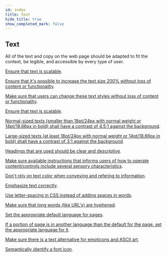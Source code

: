 ```yaml
---
id: index
title: Text
hide_title: true
show_completed_mark: false
---
```



<Card icon="🖋">

## Text

All of the text and copy on the web page should be adapted to fit the context, be legible, and accessible by every type of user.

</Card>

<CategoryItem id="scalable-text">

[Ensure that text is scalable](scalable-text.md).
<!--
Make sure that the font is scalable by using percentage or em
-->
</CategoryItem>

<CategoryItem id="increased-text-size">

[Ensure that it's possible to increase the text size 200% without loss of content or functionality](increased-text-size.md).
<!--
Make sure that when the text size is increased, that no cropping of text occur, no overlay of text with surrouding elements, no falling outside of container boundaries, etc (make sure the container also grows).
-->
</CategoryItem>

<CategoryItem id="text-styles">

[Make sure that users can change these text styles without loss of content or functionality](text-styles.md).
<!--
It's important that people can override different text styles to improve their reading experience, without getting problems like overlap with other elements, text going outside of viewport or getting cut off (i.e. the container of the text must adapt in height/width with the text).
-->
</CategoryItem>

<CategoryItem id="scalable-text">

[Ensure that text is scalable](scalable-text.md).
<!--
Make sure that the font is scalable by using percentage or em
-->
</CategoryItem>

<CategoryItem id="text-contrast">

[Normal-sized texts (smaller than 18pt/24px with normal weight or 14pt/18.66px in bold) shall have a contrast of 4.5:1 against the background](text-contrast.md).
<!--
This includes all meaningful text in the UI; text in buttons, links, placeholder text in input fields, images of text, texts that are parts of a diagram, chart, graphs, etc. It also includes different states that text can be part of, like hover, focus, highlighted/selected text.
-->
</CategoryItem>

<CategoryItem id="large-text-contrast">

[Large-sized texts (at least 18pt/24px with normal weight or 14pt/18.66px in bold) shall have a contrast of 3:1 against the background](large-text-contrast.md).
<!--
This includes all meaningful text in the UI; text in buttons, links, placeholder text in input fields, images of text, texts that are parts of a diagram, chart, graphs, etc. It also includes different states that text can be part of, like hover, focus, highlighted/selected text.
-->
</CategoryItem>

<CategoryItem id="clear-headings">

[Headings that are used should be clear and descriptive](clear-headings.md).
<!--
By making the copy for the headings clear, concise and easily understood, user’s will understand what kind of information is available on the page and how it’s organised.
-->
</CategoryItem>

<CategoryItem id="descriptive-instructions">

[Make sure available instructions that informs users of how to operate content/controls include several sensory characteristics](descriptive-instructions.md).
<!--
Write the copy so all users can make sense of it by using more than one sensory characteristics (shape, color, size, visual location, orientation, sound).
-->
</CategoryItem>


<CategoryItem id="convey-and-refer">

[Don't rely on text color when conveying and refering to information](convey-and-refer).

</CategoryItem>


<CategoryItem id="emphasize-text">

[Emphasize text correctly](emphasize-text.md).
<!--
When the appearence of text conveys meaning, make sure to use the appropriate semantic markup so screen readers and other assitive technology will pronounce the words correct.
-->
</CategoryItem>

<CategoryItem id="letter-spacing">

[Use letter-spacing in CSS instead of adding spaces in words](letter-spacing.md).
<!--
Adding spaces will make the words difficult for screen readers and other assistive technology to read out aloud. 
-->
</CategoryItem>

<CategoryItem id="hyphenation">

[Make sure that long words (like URL's) are hyphened](hyphenation.md).
<!--
It's important that long words wraps so that they still are readable on devices with limited width.
-->
</CategoryItem>

<CategoryItem id="default-language">

[Set the appropriate default language for pages](default-language.md).
<!--
Use the lang attribute so that assistive technologies such as screen readers can load the correct pronunciation rules, browsers can render text correctly, etc.
-->
</CategoryItem>

<CategoryItem id="other-languages">

[If a portion of page is in another language than the default for the page, set the appropriate language for it](other-languages.md).
<!--
If there are phrases, sentences, paragraphs, links etc written with another language than the default set for the whole page, then the appropriate lang attribute must be set for that part. 
-->
</CategoryItem>

<CategoryItem id="emoticons">

[Make sure there is a text alternative for emoticons and ASCII art](emoticons.md).
<!--
Emoticon: :) will be read ""colon right parenthesis"". Use abbr for giving more context for it.

https://www.w3.org/WAI/WCAG21/Techniques/html/H86.html
-->
</CategoryItem>

<CategoryItem id="identify-font-icons">

[Semantically identify a font icon](identify-font-icons.md).
<!--
Some low vision users override fonts (to better percieve content) and then font icons can turn into things that convey no meaning (star icon for favorite gets replaced by a square). By setting role="img" the font icon is not replaced. Also add an aria-label for the font icon to be read correctly.
-->
</CategoryItem>
